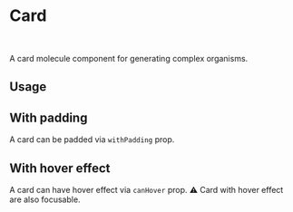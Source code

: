 

<Meta of={Stories} />

# Card

<br />

A card molecule component for generating complex organisms.

## Usage

<Canvas of={Stories.Base} />

## With padding

A card can be padded via `withPadding` prop.

<Canvas of={Stories.WithPadding} />

## With hover effect

A card can have hover effect via `canHover` prop. ⚠️ Card with hover effect are also focusable.

<Canvas of={Stories.CanHover} />
